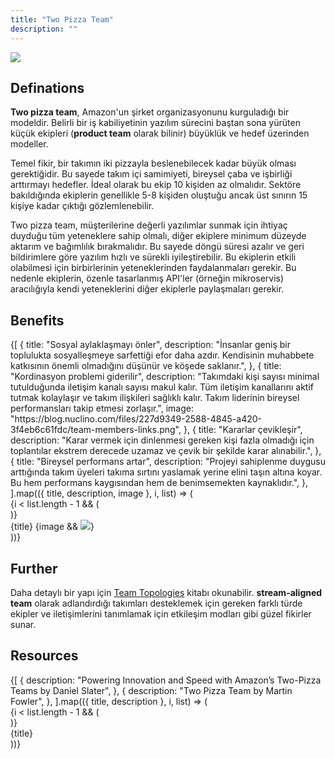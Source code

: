 ```yaml
---
title: "Two Pizza Team"
description: ""
---
```


![](https://calcey.com/wp-content/uploads/2018/02/The-Two-Pizza-Rule.png)

## Definations

**Two pizza team**, Amazon'un şirket organizasyonunu kurguladığı bir modeldir. Belirli bir iş
kabiliyetinin yazılım sürecini baştan sona yürüten küçük ekipleri (**product team** olarak bilinir)
büyüklük ve hedef üzerinden modeller.

Temel fikir, bir takımın iki pizzayla beslenebilecek kadar büyük olması gerektiğidir. Bu sayede
takım içi samimiyeti, bireysel çaba ve işbirliği arttırmayı hedefler. İdeal olarak bu ekip 10
kişiden az olmalıdır. Sektöre bakıldığında ekiplerin genellikle 5-8 kişiden oluştuğu ancak üst
sınırın 15 kişiye kadar çıktığı gözlemlenebilir.

Two pizza team, müşterilerine değerli yazılımlar sunmak için ihtiyaç duyduğu tüm yeteneklere sahip
olmalı, diğer ekiplere minimum düzeyde aktarım ve bağımlılık bırakmalıdır. Bu sayede döngü süresi
azalır ve geri bildirimlere göre yazılım hızlı ve sürekli iyileştirebilir. Bu ekiplerin etkili
olabilmesi için birbirlerinin yeteneklerinden faydalanmaları gerekir. Bu nedenle ekiplerin,
özenle tasarlanmış API'ler (örneğin mikroservis) aracılığıyla kendi yeteneklerini diğer ekiplerle paylaşmaları
gerekir.

## Benefits

<div>
  {[
    {
      title: "Sosyal aylaklaşmayı önler",
      description:
        "İnsanlar geniş bir toplulukta sosyalleşmeye sarfettiği efor daha azdır. Kendisinin muhabbete katkısının önemli olmadığını düşünür ve köşede saklanır.",
    },
    {
      title: "Kordinasyon problemi giderilir",
      description:
        "Takımdaki kişi sayısı minimal tutulduğunda iletişim kanalı sayısı makul kalır. Tüm iletişim kanallarını aktif tutmak kolaylaşır ve takım ilişkileri sağlıklı kalır. Takım liderinin bireysel performansları takip etmesi zorlaşır.",
      image:
        "https://blog.nuclino.com/files/227d9349-2588-4845-a420-3f4eb6c61fdc/team-members-links.png",
    },
    {
      title: "Kararlar çevikleşir",
      description:
        "Karar vermek için dinlenmesi gereken kişi fazla olmadığı için toplantılar ekstrem derecede uzamaz ve çevik bir şekilde karar alınabilir.",
    },
    {
      title: "Bireysel performans artar",
      description:
        "Projeyi sahiplenme duygusu arttığında takım üyeleri takıma sırtını yaslamak yerine elini taşın altına koyar. Bu hem performans kaygısından hem de benimsemekten kaynaklıdır.",
    },
  ].map(({ title, description, image }, i, list) => (
    <div class={`relative flex items-start ${i !== 6 ? "pb-2" : ""} ml-4`}>
      {i < list.length - 1 && (
        <div class="absolute w-px h-[calc(100%-2.75rem)] top-[2.75rem] bg-gray-200/70 dark:bg-white/10" />
      )}
      <div class="absolute ml-[-14px] py-2">
        <div class="w-7 h-7 shrink-0 rounded-lg bg-gray-100 dark:text-white dark:bg-[#26292E] text-sm text-gray-800 font-semibold flex items-center justify-center"></div>
      </div>
      <div class="w-full overflow-hidden pl-12 pr-px">
        <span class="block mt-2 -ml-4 font-bold">{title}</span>
        <span
          class={`block mt-1 -ml-4 ${i !== 6 ? "pb-2" : ""}`}
          dangerouslySetInnerHTML={{ __html: description }}
        ></span>
        {image && <img src={image} />}
      </div>
    </div>
  ))}
</div>

## Further

Daha detaylı bir yapı için [Team Topologies](./summary) kitabı okunabilir. **stream-aligned team**
olarak adlandırdığı takımları desteklemek için gereken farklı türde ekipler ve iletişimlerini
tanımlamak için etkileşim modları gibi güzel fikirler sunar.

## Resources

<div>
  {[
    {
      description:
        "Powering Innovation and Speed with Amazon’s Two-Pizza Teams by Daniel Slater",
    },
    {
      description: "Two Pizza Team by Martin Fowler",
    },
  ].map(({ title, description }, i, list) => (
    <div class={`relative flex items-start ${i !== 6 ? "pb-2" : ""} ml-4`}>
      {i < list.length - 1 && (
        <div class="absolute w-px h-[calc(100%-2.75rem)] top-[2.75rem] bg-gray-200/70 dark:bg-white/10" />
      )}
      <div class="absolute ml-[-14px] py-2">
        <div class="w-7 h-7 shrink-0 rounded-lg bg-gray-100 dark:text-white dark:bg-[#26292E] text-sm text-gray-800 font-semibold flex items-center justify-center"></div>
      </div>
      <div class="w-full overflow-hidden pl-12 pr-px">
        <span class="block mt-2 -ml-4 font-bold">{title}</span>
        <span
          class={`block mt-1 -ml-4 ${i !== 6 ? "pb-2" : ""}`}
          dangerouslySetInnerHTML={{ __html: description }}
        ></span>
      </div>
    </div>
  ))}
</div>
